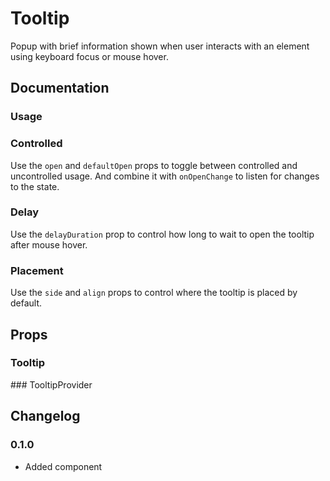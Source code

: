 
# Tooltip

Popup with brief information shown when user interacts with an element using keyboard focus or mouse hover.

<Links component="tooltip" />

## Documentation

### Usage

<Demo component="tooltip/usage" />

### Controlled

Use the `open` and `defaultOpen` props to toggle between controlled and uncontrolled usage. And combine it with `onOpenChange` to listen for changes to the state.

<Demo component="tooltip/controlled-usage" />

### Delay

Use the `delayDuration` prop to control how long to wait to open the tooltip after mouse hover.

<Demo component="tooltip/delay-usage" />

### Placement

Use the `side` and `align` props to control where the tooltip is placed by default.

<Demo component="tooltip/placement-usage" />

## Props

### Tooltip

<PropsTable component="Tooltip" />
### TooltipProvider
<PropsTable component="TooltipProvider" />

## Changelog

### 0.1.0

- Added component
